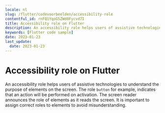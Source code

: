 ```yaml
---
locale: nl
slug: /flutter/codevoorbeelden/accessibility-role
contentful_id: rnFQ1YqoG5ZWd0Fycvd7I
title: Accessibility role on Flutter
description: An accessibility role helps users of assistive technologies to understand the purpose of elements on the screen.
keywords: [Flutter code sample]
date: 2023-01-23
last_update:
  date: 2023-01-23
---
```


# Accessibility role on Flutter

An accessibility role helps users of assistive technologies to understand the purpose of elements on the screen. The role `button` for example, indicates that an action will be performed on activation. The screen reader announces the role of elements as it reads the screen. It is important to assign correct roles to elements to avoid misunderstanding.

<CodeSample id="accessibility-role" locale="nl" platform="flutter"/>
